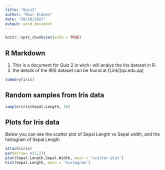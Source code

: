 ```yaml
---
title: "Quiz2"
author: "Nour Aldeen"
date: "20/10/2021"
output: word_document
---
```


```r
knitr::opts_chunk$set(echo = TRUE)
```

## R Markdown

1. This is a document for Quiz 2 in wich i will analyz the Iris dataset in R.
2. the details of the IRIS dataset can be found at 
[Link][qu.edu.qa]

```r
summary(iris)
```

## Random samples from Iris data

```r
sample(iris$Sepal.Length, 10)
```



##  Plots for Iris data

Below you can see the scatter plot of Sepal Length vs Sepal width, and the histogram of Sepal Length
```r
attach(iris)
par(mfrow= c(1,2))
plot(Sepal.Length,Sepal.Width, main = 'scatter plot')
hist(Sepal.Length, main = 'histogram')
```

